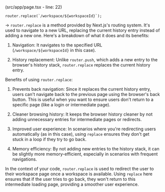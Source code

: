 (src/app/page.tsx - line: 22)

```tsx
router.replace(`/workspace/${workspaceId}`); 
```

-> `router.replace` is a method provided by Next.js's routing system. It's used to navigate to a new URL, 
replacing the current history entry instead of adding a new one. Here's a breakdown of what it does and its benefits:

1. Navigation: It navigates to the specified URL (`/workspace/${workspaceId}` in this case).

2. History replacement: Unlike `router.push`, which adds a new entry to the browser's history stack, `router.replace` replaces the current history entry.

Benefits of using `router.replace`:

1. Prevents back navigation: Since it replaces the current history entry, users can't navigate back to the previous page using the browser's back button. 
This is useful when you want to ensure users don't return to a specific page (like a login or intermediate page).

2. Cleaner browsing history: It keeps the browser history cleaner by not adding unnecessary entries for intermediate pages or redirects.

3. Improved user experience: In scenarios where you're redirecting users automatically (as in this case), 
using `replace` ensures they don't get stuck in a loop if they try to go back.

4. Memory efficiency: By not adding new entries to the history stack, it can be slightly more memory-efficient, especially in scenarios with frequent navigations.

In the context of your code, `router.replace` is used to redirect the user to their workspace page once a workspace is available. 
Using `replace` here ensures that if the user tries to go back, they won't return to this intermediate loading page, providing a smoother user experience.

